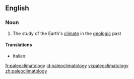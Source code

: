 ==English==

===Noun===
{{wikipedia}}
{{en-noun|-}}

# The study of the Earth's [[climate]] in the [[geologic]] past

====Translations====
{{top}}
* Italian: {{t-|it|paleoclimatologia|f}}
{{mid}}

{{bottom}}

[[fr:paleoclimatology]]
[[id:paleoclimatology]]
[[vi:paleoclimatology]]
[[zh:paleoclimatology]]